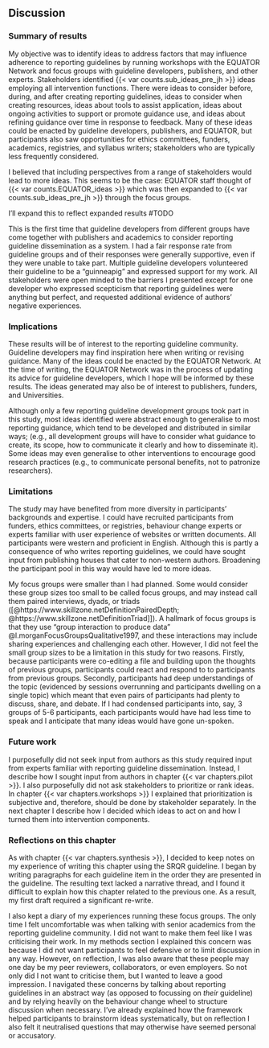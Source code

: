 ## Discussion

### Summary of results

My objective was to identify ideas to address factors that may influence adherence to reporting guidelines by running workshops with the EQUATOR Network and focus groups with guideline developers, publishers, and other experts. Stakeholders identified {{< var counts.sub_ideas_pre_jh >}} ideas employing all intervention functions. There were ideas to consider before, during, and after creating reporting guidelines, ideas to consider when creating resources, ideas about tools to assist application, ideas about ongoing activities to support or promote guidance use, and ideas about refining guidance over time in response to feedback. Many of these ideas could be enacted by guideline developers, publishers, and EQUATOR, but participants also saw opportunities for ethics committees, funders, academics, registries, and syllabus writers; stakeholders who are typically less frequently considered.

I believed that including perspectives from a range of stakeholders would lead to more ideas. This seems to be the case: EQUATOR staff thought of {{< var counts.EQUATOR_ideas >}} which was then expanded to {{< var counts.sub_ideas_pre_jh >}} through the focus groups. 

::: {.callout}

I'll expand this to reflect expanded results #TODO

:::

This is the first time that guideline developers from different groups have come together with publishers and academics to consider reporting guideline dissemination as a system. I had a fair response rate from guideline groups and of their responses were generally supportive, even if they were unable to take part. Multiple guideline developers volunteered their guideline to be a "guinneapig" and expressed support for my work. All stakeholders were open minded to the barriers I presented except for one developer who expressed scepticism that reporting guidelines were anything but perfect, and requested additional evidence of authors' negative experiences.

### Implications

These results will be of interest to the reporting guideline community. Guideline developers may find inspiration here when writing or revising guidance. Many of the ideas could be enacted by the EQUATOR Network. At the time of writing, the EQUATOR Network was in the process of updating its advice for guideline developers, which I hope will be informed by these results. The ideas generated may also be of interest to publishers, funders, and Universities.

Although only a few reporting guideline development groups took part in this study, most ideas identified were abstract enough to generalise to most reporting guidance, which tend to be developed and distributed in similar ways; (e.g., all development groups will have to consider what guidance to create, its scope, how to communicate it clearly and how to disseminate it). Some ideas may even generalise to other interventions to encourage good research practices (e.g., to communicate personal benefits, not to patronize researchers). 

### Limitations

The study may have benefited from more diversity in participants' backgrounds and expertise. I could have recruited participants from funders, ethics committees, or registries, behaviour change experts or experts familiar with user experience of websites or written documents. All participants were western and proficient in English. Although this is partly a consequence of who writes reporting guidelines, we could have sought input from publishing houses that cater to non-western authors. Broadening the participant pool in this way would have led to more ideas. 

My focus groups were smaller than I had planned. Some would consider these group sizes too small to be called focus groups, and may instead call them paired interviews, dyads, or triads ([@https://www.skillzone.netDefinitionPairedDepth; @https://www.skillzone.netDefinitionTriad]]). A hallmark of focus groups is that they use "group interaction to produce data" @l.morganFocusGroupsQualitative1997, and these interactions may include sharing experiences and challenging each other. However, I did not feel the small group sizes to be a limitation in this study for two reasons. Firstly, because participants were co-editing a file and building upon the thoughts of previous groups, participants could react and respond to to participants from previous groups.  Secondly, participants had deep understandings of the topic (evidenced by sessions overrunning and participants dwelling on a single topic) which meant that even pairs of participants had plenty to discuss, share, and debate. If I had condensed participants into, say, 3 groups of 5-6 participants, each participants would have had less time to speak and I anticipate that many ideas would have gone un-spoken. 

### Future work

I purposefully did not seek input from authors as this study required input from experts familiar with reporting guideline dissemination. Instead, I describe how I sought input from authors in chapter {{< var chapters.pilot >}}. I also purposefully did not ask stakeholders to prioritize or rank ideas. In chapter {{< var chapters.workshops >}} I explained that prioritization is subjective and, therefore, should be done by stakeholder separately. In the next chapter I describe how I decided which ideas to act on and how I turned them into intervention components.

### Reflections on this chapter

As with chapter {{< var chapters.synthesis >}}, I decided to keep notes on my experience of writing this chapter using the SRQR guideline. I began by writing paragraphs for each guideline item in the order they are presented in the guideline. The resulting text lacked a narrative thread, and I found it difficult to explain how this chapter related to the previous one. As a result, my first draft required a significant re-write. 

I also kept a diary of my experiences running these focus groups. The only time I felt uncomfortable was when talking with senior academics from the reporting guideline community. I did not want to make them feel like I was criticising their work. In my methods section I explained this concern was because I did not want participants to feel defensive or to limit discussion in any way. However, on reflection, I was also aware that these people may one day be my peer reviewers, collaborators, or even employers. So not only did I not want to criticise them, but I wanted to leave a good impression. I navigated these concerns by talking about reporting guidelines in an abstract way (as opposed to focussing on _their_ guideline) and by relying heavily on the behaviour change wheel to structure discussion when necessary. I've already explained how the framework helped participants to brainstorm ideas systematically, but on reflection I also felt it neutralised questions that may otherwise have seemed personal or accusatory.
